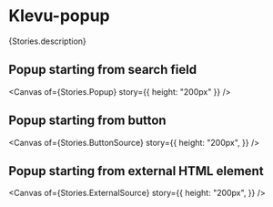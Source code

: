 
<Meta of={Stories} />

# Klevu-popup

<Markdown>{Stories.description}</Markdown>

## Popup starting from search field

<Canvas of={Stories.Popup} story={{ height: "200px" }} />

<Controls />

## Popup starting from button

<Canvas
  of={Stories.ButtonSource}
  story={{
    height: "200px",
  }}
/>

## Popup starting from external HTML element

<Canvas
  of={Stories.ExternalSource}
  story={{
    height: "200px",
  }}
/>

